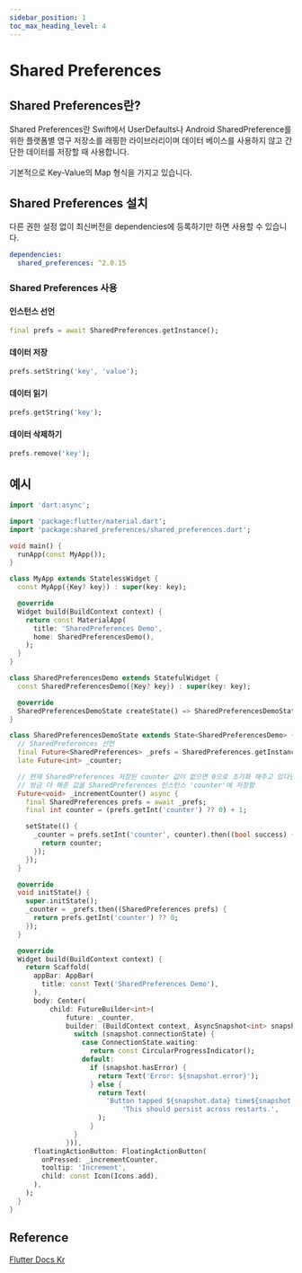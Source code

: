 ```yaml
---
sidebar_position: 1
toc_max_heading_level: 4
---
```


# Shared Preferences
## Shared Preferences란?
Shared Preferences란 Swift에서 UserDefaults나 Android SharedPreference를 위한 플랫폼별 영구 저장소를 래핑한 라이브러리이며 데이터 베이스를 사용하지 않고 간단한 데이터를 저장할 때 사용합니다. <br></br>
기본적으로 Key-Value의 Map 형식을 가지고 있습니다. 

## Shared Preferences 설치 
다른 권한 설정 없이 최신버전을 dependencies에 등록하기만 하면 사용할 수 있습니다.
```yaml
dependencies:
  shared_preferences: ^2.0.15
```
### Shared Preferences 사용
#### 인스턴스 선언 
```dart 
final prefs = await SharedPreferences.getInstance();
```

#### 데이터 저장
```dart
prefs.setString('key', 'value');
```

#### 데이터 읽기
```dart
prefs.getString('key');
```

#### 데이터 삭제하기 
```dart
prefs.remove('key');
```

## 예시 
```dart
import 'dart:async';

import 'package:flutter/material.dart';
import 'package:shared_preferences/shared_preferences.dart';

void main() {
  runApp(const MyApp());
}

class MyApp extends StatelessWidget {
  const MyApp({Key? key}) : super(key: key);

  @override
  Widget build(BuildContext context) {
    return const MaterialApp(
      title: 'SharedPreferences Demo',
      home: SharedPreferencesDemo(),
    );
  }
}

class SharedPreferencesDemo extends StatefulWidget {
  const SharedPreferencesDemo({Key? key}) : super(key: key);

  @override
  SharedPreferencesDemoState createState() => SharedPreferencesDemoState();
}

class SharedPreferencesDemoState extends State<SharedPreferencesDemo> {
  // SharedPreferences 선언
  final Future<SharedPreferences> _prefs = SharedPreferences.getInstance();
  late Future<int> _counter;

  // 현재 SharedPreferences 저장된 counter 값이 없으면 0으로 초기화 해주고 있다면 해당 값을 가져와서 1을 더해줌
  // 방금 더 해준 값을 SharedPreferences 인스턴스 'counter'에 저장함
  Future<void> _incrementCounter() async {
    final SharedPreferences prefs = await _prefs;
    final int counter = (prefs.getInt('counter') ?? 0) + 1;

    setState(() {
      _counter = prefs.setInt('counter', counter).then((bool success) {
        return counter;
      });
    });
  }

  @override
  void initState() {
    super.initState();
    _counter = _prefs.then((SharedPreferences prefs) {
      return prefs.getInt('counter') ?? 0;
    });
  }

  @override
  Widget build(BuildContext context) {
    return Scaffold(
      appBar: AppBar(
        title: const Text('SharedPreferences Demo'),
      ),
      body: Center(
          child: FutureBuilder<int>(
              future: _counter,
              builder: (BuildContext context, AsyncSnapshot<int> snapshot) {
                switch (snapshot.connectionState) {
                  case ConnectionState.waiting:
                    return const CircularProgressIndicator();
                  default:
                    if (snapshot.hasError) {
                      return Text('Error: ${snapshot.error}');
                    } else {
                      return Text(
                        'Button tapped ${snapshot.data} time${snapshot.data == 1 ? '' : 's'}.\n\n'
                            'This should persist across restarts.',
                      );
                    }
                }
              })),
      floatingActionButton: FloatingActionButton(
        onPressed: _incrementCounter,
        tooltip: 'Increment',
        child: const Icon(Icons.add),
      ),
    );
  }
}
```

## Reference 
[Flutter Docs Kr](https://flutter-ko.dev/docs/cookbook/persistence/key-value)